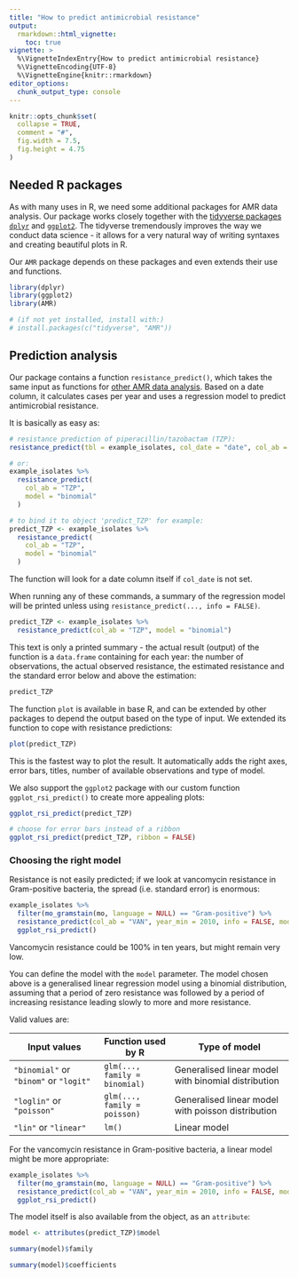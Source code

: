 ```yaml
---
title: "How to predict antimicrobial resistance"
output: 
  rmarkdown::html_vignette:
    toc: true
vignette: >
  %\VignetteIndexEntry{How to predict antimicrobial resistance}
  %\VignetteEncoding{UTF-8}
  %\VignetteEngine{knitr::rmarkdown}
editor_options: 
  chunk_output_type: console
---
```


```r
knitr::opts_chunk$set(
  collapse = TRUE,
  comment = "#",
  fig.width = 7.5,
  fig.height = 4.75
)
```

## Needed R packages
As with many uses in R, we need some additional packages for AMR data analysis. Our package works closely together with the [tidyverse packages](https://www.tidyverse.org) [`dplyr`](https://dplyr.tidyverse.org/) and [`ggplot2`](https://ggplot2.tidyverse.org). The tidyverse tremendously improves the way we conduct data science - it allows for a very natural way of writing syntaxes and creating beautiful plots in R.

Our `AMR` package depends on these packages and even extends their use and functions.

```r
library(dplyr)
library(ggplot2)
library(AMR)

# (if not yet installed, install with:)
# install.packages(c("tidyverse", "AMR"))
```

## Prediction analysis
Our package contains a function `resistance_predict()`, which takes the same input as functions for [other AMR data analysis](./AMR.html). Based on a date column, it calculates cases per year and uses a regression model to predict antimicrobial resistance.

It is basically as easy as:
```r
# resistance prediction of piperacillin/tazobactam (TZP):
resistance_predict(tbl = example_isolates, col_date = "date", col_ab = "TZP", model = "binomial")

# or:
example_isolates %>%
  resistance_predict(
    col_ab = "TZP",
    model = "binomial"
  )

# to bind it to object 'predict_TZP' for example:
predict_TZP <- example_isolates %>%
  resistance_predict(
    col_ab = "TZP",
    model = "binomial"
  )
```

The function will look for a date column itself if `col_date` is not set.

When running any of these commands, a summary of the regression model will be printed unless using `resistance_predict(..., info = FALSE)`.

```r
predict_TZP <- example_isolates %>%
  resistance_predict(col_ab = "TZP", model = "binomial")
```

This text is only a printed summary - the actual result (output) of the function is a `data.frame` containing for each year: the number of observations, the actual observed resistance, the estimated resistance and the standard error below and above the estimation:

```r
predict_TZP
```

The function `plot` is available in base R, and can be extended by other packages to depend the output based on the type of input. We extended its function to cope with resistance predictions:

```r
plot(predict_TZP)
```

This is the fastest way to plot the result. It automatically adds the right axes, error bars, titles, number of available observations and type of model.

We also support the `ggplot2` package with our custom function `ggplot_rsi_predict()` to create more appealing plots:

```r
ggplot_rsi_predict(predict_TZP)

# choose for error bars instead of a ribbon
ggplot_rsi_predict(predict_TZP, ribbon = FALSE)
```

### Choosing the right model

Resistance is not easily predicted; if we look at vancomycin resistance in Gram-positive bacteria, the spread (i.e. standard error) is enormous:

```r
example_isolates %>%
  filter(mo_gramstain(mo, language = NULL) == "Gram-positive") %>%
  resistance_predict(col_ab = "VAN", year_min = 2010, info = FALSE, model = "binomial") %>%
  ggplot_rsi_predict()
```

Vancomycin resistance could be 100% in ten years, but might remain very low. 

You can define the model with the `model` parameter. The model chosen above is a generalised linear regression model using a binomial distribution, assuming that a period of zero resistance was followed by a period of increasing resistance leading slowly to more and more resistance.

Valid values are:

| Input values                           | Function used by R            | Type of model                                       |
|----------------------------------------|-------------------------------|-----------------------------------------------------|
| `"binomial"` or `"binom"` or `"logit"` | `glm(..., family = binomial)` | Generalised linear model with binomial distribution |
| `"loglin"` or `"poisson"`              | `glm(..., family = poisson)`  | Generalised linear model with poisson distribution  |
| `"lin"` or `"linear"`                  | `lm()`                        | Linear model                                        |

For the vancomycin resistance in Gram-positive bacteria, a linear model might be more appropriate:

```r
example_isolates %>%
  filter(mo_gramstain(mo, language = NULL) == "Gram-positive") %>%
  resistance_predict(col_ab = "VAN", year_min = 2010, info = FALSE, model = "linear") %>%
  ggplot_rsi_predict()
```

The model itself is also available from the object, as an `attribute`:
```r
model <- attributes(predict_TZP)$model

summary(model)$family

summary(model)$coefficients
```
